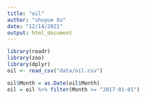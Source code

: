 ```yaml
---
title: "oil"
author: "shuyue Xu"
date: "12/14/2021"
output: html_document
---
```


```r
library(readr)
library(zoo)
library(dplyr) 
oil <- read_csv("data/oil.csv")
```

```r
oil$Month = as.Date(oil$Month)
oil = oil %>% filter(Month >= "2017-01-01")
```



